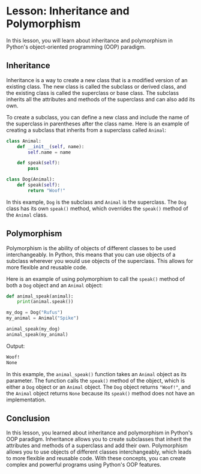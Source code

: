 # Lesson: Inheritance and Polymorphism

In this lesson, you will learn about inheritance and polymorphism in Python's object-oriented programming (OOP) paradigm.

## Inheritance

Inheritance is a way to create a new class that is a modified version of an existing class. The new class is called the subclass or derived class, and the existing class is called the superclass or base class. The subclass inherits all the attributes and methods of the superclass and can also add its own.

To create a subclass, you can define a new class and include the name of the superclass in parentheses after the class name. Here is an example of creating a subclass that inherits from a superclass called `Animal`:

```python
class Animal:
    def __init__(self, name):
        self.name = name

    def speak(self):
        pass

class Dog(Animal):
    def speak(self):
        return "Woof!"
```

In this example, `Dog` is the subclass and `Animal` is the superclass. The `Dog` class has its own `speak()` method, which overrides the `speak()` method of the `Animal` class.

## Polymorphism

Polymorphism is the ability of objects of different classes to be used interchangeably. In Python, this means that you can use objects of a subclass wherever you would use objects of the superclass. This allows for more flexible and reusable code.

Here is an example of using polymorphism to call the `speak()` method of both a `Dog` object and an `Animal` object:

```python
def animal_speak(animal):
    print(animal.speak())

my_dog = Dog("Rufus")
my_animal = Animal("Spike")

animal_speak(my_dog)
animal_speak(my_animal)
```

Output:

```txt
Woof!
None
```

In this example, the `animal_speak()` function takes an `Animal` object as its parameter. The function calls the `speak()` method of the object, which is either a `Dog` object or an `Animal` object. The `Dog` object returns `"Woof!"`, and the `Animal` object returns `None` because its `speak()` method does not have an implementation.

## Conclusion

In this lesson, you learned about inheritance and polymorphism in Python's OOP paradigm. Inheritance allows you to create subclasses that inherit the attributes and methods of a superclass and add their own. Polymorphism allows you to use objects of different classes interchangeably, which leads to more flexible and reusable code. With these concepts, you can create complex and powerful programs using Python's OOP features.
